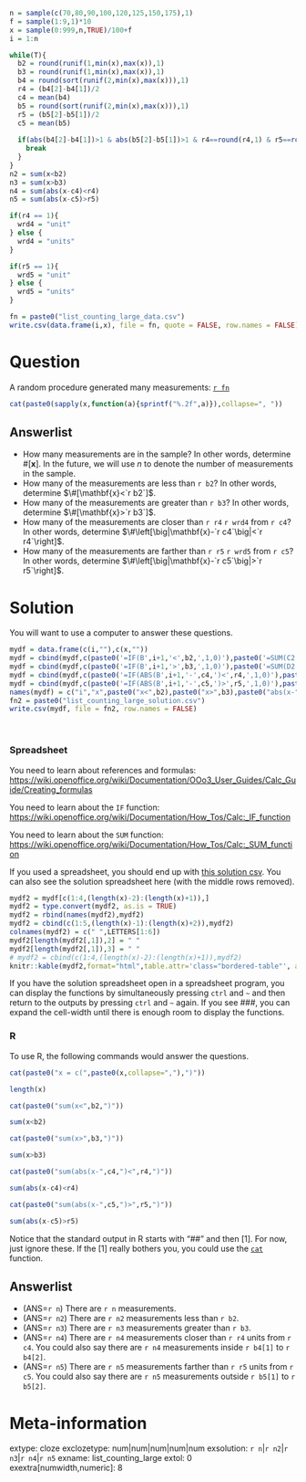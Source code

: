 ```r
n = sample(c(70,80,90,100,120,125,150,175),1)
f = sample(1:9,1)*10
x = sample(0:999,n,TRUE)/100+f
i = 1:n

while(T){
  b2 = round(runif(1,min(x),max(x)),1)
  b3 = round(runif(1,min(x),max(x)),1)
  b4 = round(sort(runif(2,min(x),max(x))),1)
  r4 = (b4[2]-b4[1])/2
  c4 = mean(b4)
  b5 = round(sort(runif(2,min(x),max(x))),1)
  r5 = (b5[2]-b5[1])/2
  c5 = mean(b5)
  
  if(abs(b4[2]-b4[1])>1 & abs(b5[2]-b5[1])>1 & r4==round(r4,1) & r5==round(r5,1) & c4==round(c4,1) & c5==round(c5,1)){
    break
  }
}
n2 = sum(x<b2)
n3 = sum(x>b3)
n4 = sum(abs(x-c4)<r4)
n5 = sum(abs(x-c5)>r5)

if(r4 == 1){
  wrd4 = "unit"
} else {
  wrd4 = "units"
}

if(r5 == 1){
  wrd5 = "unit"
} else {
  wrd5 = "units"
}
```

```r
fn = paste0("list_counting_large_data.csv")
write.csv(data.frame(i,x), file = fn, quote = FALSE, row.names = FALSE)
```

Question
========

A random procedure generated many measurements: [`r fn`](`r fn`)

```r
cat(paste0(sapply(x,function(a){sprintf("%.2f",a)}),collapse=", "))
```

Answerlist
--------
* How many measurements are in the sample? In other words, determine $\#[\mathbf{x}]$. In the future, we will use $n$ to denote the number of measurements in the sample.
* How many of the measurements are less than `r b2`? In other words, determine $\#[\mathbf{x}<`r b2`]$.
* How many of the measurements are greater than `r b3`? In other words, determine $\#[\mathbf{x}>`r b3`]$.
* How many of the measurements are closer than `r r4` `r wrd4` from `r c4`? In other words, determine $\#\left[\big|\mathbf{x}-`r c4`\big|<`r r4`\right]$.
* How many of the measurements are farther than `r r5` `r wrd5` from `r c5`? In other words, determine $\#\left[\big|\mathbf{x}-`r c5`\big|>`r r5`\right]$.

Solution
========

You will want to use a computer to answer these questions. 

```r
mydf = data.frame(c(i,""),c(x,""))
mydf = cbind(mydf,c(paste0('=IF(B',i+1,'<',b2,',1,0)'),paste0('=SUM(C2:C',n+1,')')))
mydf = cbind(mydf,c(paste0('=IF(B',i+1,'>',b3,',1,0)'),paste0('=SUM(D2:D',n+1,')')))
mydf = cbind(mydf,c(paste0('=IF(ABS(B',i+1,'-',c4,')<',r4,',1,0)'),paste0('=SUM(E2:E',n+1,')')))
mydf = cbind(mydf,c(paste0('=IF(ABS(B',i+1,'-',c5,')>',r5,',1,0)'),paste0('=SUM(F2:F',n+1,')')))
names(mydf) = c("i","x",paste0("x<",b2),paste0("x>",b3),paste0("abs(x-",c4,")<",r4),paste0("abs(x-",c5,")>",r5))
fn2 = paste0("list_counting_large_solution.csv") 
write.csv(mydf, file = fn2, row.names = FALSE)
```
\


### Spreadsheet

You need to learn about references and formulas: [https://wiki.openoffice.org/wiki/Documentation/OOo3_User_Guides/Calc_Guide/Creating_formulas](https://wiki.openoffice.org/wiki/Documentation/OOo3_User_Guides/Calc_Guide/Creating_formulas){target="_blank"}

You need to learn about the `IF` function:
[https://wiki.openoffice.org/wiki/Documentation/How_Tos/Calc:_IF_function](https://wiki.openoffice.org/wiki/Documentation/How_Tos/Calc:_IF_function){target="_blank"}

You need to learn about the `SUM` function:
[https://wiki.openoffice.org/wiki/Documentation/How_Tos/Calc:_SUM_function](https://wiki.openoffice.org/wiki/Documentation/How_Tos/Calc:_SUM_function){target="_blank"}


If you used a spreadsheet, you should end up with [this solution csv](`r fn2`). You can also see the solution spreadsheet here (with the middle rows removed).


<style type="text/css" rel="stylesheet">
.bordered-table {
    border-collapse: collapse;
    border-spacing: 0;
    border:2px solid #000000;
}
.bordered-table th {
    border:2px solid #000000;
    padding: 4px;
    color: #88888888;
}
.bordered-table td{
    border:2px solid #000000;
    padding: 4px;
}
.bordered-table td:first-child{
    color: #888888;
}
</style>

```r
mydf2 = mydf[c(1:4,(length(x)-2):(length(x)+1)),]
mydf2 = type.convert(mydf2, as.is = TRUE)
mydf2 = rbind(names(mydf2),mydf2)
mydf2 = cbind(c(1:5,(length(x)-1):(length(x)+2)),mydf2)
colnames(mydf2) = c(" ",LETTERS[1:6])
mydf2[length(mydf2[,1]),2] = " "
mydf2[length(mydf2[,1]),3] = " "
# mydf2 = cbind(c(1:4,(length(x)-2):(length(x)+1)),mydf2)
knitr::kable(mydf2,format="html",table.attr='class="bordered-table"', align = "ccccccc",row.names=F)
```

If you have the solution spreadsheet open in a spreadsheet program, you can display the functions by simultaneously pressing `ctrl` and `~` and then return to the outputs by pressing `ctrl` and `~` again. If you see ###, you can expand the cell-width until there is enough room to display the functions.


### R

To use R, the following commands would answer the questions.
```r
cat(paste0("x = c(",paste0(x,collapse=","),")"))
```
```r
length(x)
```

```r
cat(paste0("sum(x<",b2,")"))
```
```r
sum(x<b2)
```

```r
cat(paste0("sum(x>",b3,")"))
```
```r
sum(x>b3)
```
```r
cat(paste0("sum(abs(x-",c4,")<",r4,")"))
```
```r
sum(abs(x-c4)<r4)
```
```r
cat(paste0("sum(abs(x-",c5,")>",r5,")"))
```

```r
sum(abs(x-c5)>r5)
```

Notice that the standard output in R starts with "##" and then [1]. For now, just ignore these. If the [1] really bothers you, you could use the [`cat`](https://www.rdocumentation.org/packages/base/versions/3.6.2/topics/cat){target="_blank"} function.



Answerlist
--------
* (ANS=`r n`) There are `r n` measurements.
* (ANS=`r n2`) There are `r n2` measurements less than `r b2`.
* (ANS=`r n3`) There are `r n3` measurements greater than `r b3`.
* (ANS=`r n4`) There are `r n4` measurements closer than `r r4` units from `r c4`. You could also say there are `r n4` measurements inside `r b4[1]` to `r b4[2]`.
* (ANS=`r n5`) There are `r n5` measurements farther than `r r5` units from `r c5`. You could also say there are `r n5` measurements outside `r b5[1]` to `r b5[2]`.


Meta-information
================
extype: cloze
exclozetype: num|num|num|num|num
exsolution: `r n`|`r n2`|`r n3`|`r n4`|`r n5`
exname: list_counting_large
extol: 0
exextra[numwidth,numeric]: 8